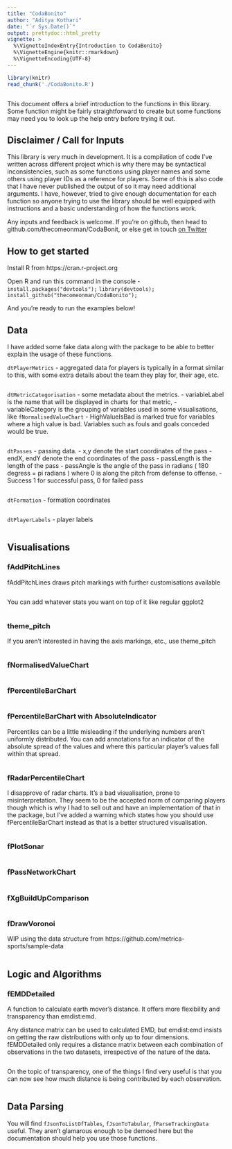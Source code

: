 ```yaml
---
title: "CodaBonito"
author: "Aditya Kothari"
date: "`r Sys.Date()`"
output: prettydoc::html_pretty
vignette: >
  %\VignetteIndexEntry{Introduction to CodaBonito}
  %\VignetteEngine{knitr::rmarkdown}
  %\VignetteEncoding{UTF-8}
---
```


```r

library(knitr)
read_chunk('./CodaBonito.R')

```

```r
```

This document offers a brief introduction to the functions in this library. 
Some function might be fairly straightforward to create but some functions may 
need you to look up the help entry before trying it out.

## Disclaimer / Call for Inputs

This library is very much in development. It is a compilation of code I've 
written across different project which is why there may be syntactical 
inconsistencies, such as some functions using player names and some others 
using player IDs as a reference for players. Some of this is also code that 
I have never published the output of so it may need additional arguments. I
have, however, tried to give enough documentation for each function so anyone
trying to use the library should be well equipped with instructions and a basic
understanding of how the functions work.

Any inputs and feedback is welcome. If you're on github, then head to
github.com/thecomeonman/CodaBonit, or else get in touch <a href = 
"twitter.com/thecomeonman">on Twitter</a>

## How to get started

Install R from https://cran.r-project.org

Open R and run this command in the console - 
`install.packages("devtools");`
`library(devtools);`
`install_github("thecomeonman/CodaBonito");`

And you're ready to run the examples below!

## Data

I have added some fake data along with the package to be able to better 
explain the usage of these functions.

`dtPlayerMetrics` - aggregated data for players is typically in a format 
similar to this, with some extra details about the team they play for, their 
age, etc.
```r
```

`dtMetricCategorisation` - some metadata about the metrics. 
- variableLabel is the name that will be displayed in charts for that metric, 
- variableCategory is the grouping of variables used in some visualisations,
like `fNormalisedValueChart`
- HighValueIsBad is marked true for variables where a high value is bad. 
Variables such as fouls and goals conceded would be true.
```r
```

`dtPasses` - passing data. 
- x,y denote the start coordinates of the pass
- endX, endY denote the end coordinates of the pass
- passLength is the length of the pass
- passAngle is the angle of the pass in radians  ( 180 degress = pi radians )
where 0 is along the pitch from defense to offense.
- Success 1 for successful pass, 0 for failed pass

```r
```

`dtFormation` - formation coordinates
```r
```

`dtPlayerLabels` - player labels
```r
```

## Visualisations

### fAddPitchLines

fAddPitchLines draws pitch markings with further customisations available

```r
```

You can add whatever stats you want on top of it like regular ggplot2

```r
```

### theme_pitch

If you aren't interested in having the axis markings, etc., use theme_pitch

```r
```

### fNormalisedValueChart
```r
```

### fPercentileBarChart
```r
```

### fPercentileBarChart with AbsoluteIndicator

Percentiles can be a little misleading if the underlying numbers aren't uniformly distributed. You can add annotations for an indicator of the absolute spread of the values and where this particular player's values fall within that spread.

```r
```

### fRadarPercentileChart

I disapprove of radar charts. It's a bad visualisation, prone to 
misinterpretation. They seem to be the accepted norm of comparing players 
though which is why I had to sell out and have an implementation of that in the 
package, but I've added a warning which states how you should use 
fPercentileBarChart instead as that is a better structured visualisation.
```r
```

### fPlotSonar
```r
```

### fPassNetworkChart
```r
```

### fXgBuildUpComparison
```r
```


### fDrawVoronoi

WIP using the data structure from https://github.com/metrica-sports/sample-data

```r



```

## Logic and Algorithms

### fEMDDetailed
A function to calculate earth mover's distance. It offers more flexibility and
transparency than emdist:emd.

Any distance matrix can be used to calculated EMD, but emdist:emd insists on 
getting the raw distributions with only up to four dimensions. fEMDDetailed
only requires a distance matrix between each combination of observations in the 
two datasets, irrespective of the nature of the data.

```r
```

On the topic of transparency, one of the things I find very useful is that you 
can now see how much distance is being contributed by each observation.

```r
```

## Data Parsing

You will find `fJsonToListOfTables`, `fJsonToTabular`, `fParseTrackingData` useful. They aren't glamarous enough to be demoed here but the documentation should help you use those functions.

